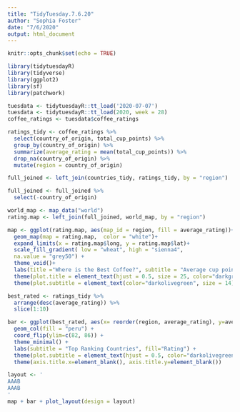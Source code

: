 ```yaml
---
title: "TidyTuesday.7.6.20"
author: "Sophia Foster"
date: "7/6/2020"
output: html_document
---
```


```r
knitr::opts_chunk$set(echo = TRUE)
```

```r
library(tidytuesdayR)
library(tidyverse)
library(ggplot2)
library(sf)
library(patchwork)
```

```r
tuesdata <- tidytuesdayR::tt_load('2020-07-07')
tuesdata <- tidytuesdayR::tt_load(2020, week = 28)
coffee_ratings <- tuesdata$coffee_ratings
```

```r
ratings_tidy <- coffee_ratings %>%
  select(country_of_origin, total_cup_points) %>%
  group_by(country_of_origin) %>%
  summarize(average_rating = mean(total_cup_points)) %>%
  drop_na(country_of_origin) %>%
  mutate(region = country_of_origin)
```

```r
full_joined <- left_join(countries_tidy, ratings_tidy, by = "region")

full_joined <- full_joined %>% 
  select(-country_of_origin) 
```

```r
world_map <- map_data("world")
rating.map <- left_join(full_joined, world_map, by = "region")
```

```r
map <- ggplot(rating.map, aes(map_id = region, fill = average_rating))+
  geom_map(map = rating.map,  color = "white")+
  expand_limits(x = rating.map$long, y = rating.map$lat)+
  scale_fill_gradient( low = "wheat", high = "sienna4",
  na.value = "grey50") +
  theme_void()+
  labs(title ="Where is the Best Coffee?", subtitle = "Average cup points per county", fill="Series") +
  theme(plot.title = element_text(hjust = 0.5, size = 25, color="darkgreen")) +
  theme(plot.subtitle = element_text(color="darkolivegreen", size = 14))
```

```r
best_rated <- ratings_tidy %>%
  arrange(desc(average_rating)) %>%
  slice(1:10)
```

```r
bar <- ggplot(best_rated, aes(x= reorder(region, average_rating), y=average_rating)) +
  geom_col(fill = "peru") +
  coord_flip(ylim=c(82, 86)) +
  theme_minimal() +
  labs(subtitle = "Top Ranking Countries", fill="Rating") +
  theme(plot.subtitle = element_text(hjust = 0.5, color="darkolivegreen", size = 13)) +
  theme(axis.title.x=element_blank(), axis.title.y=element_blank())
```

```r
layout <- '
AAAB
AAAB
'
map + bar + plot_layout(design = layout)
```

